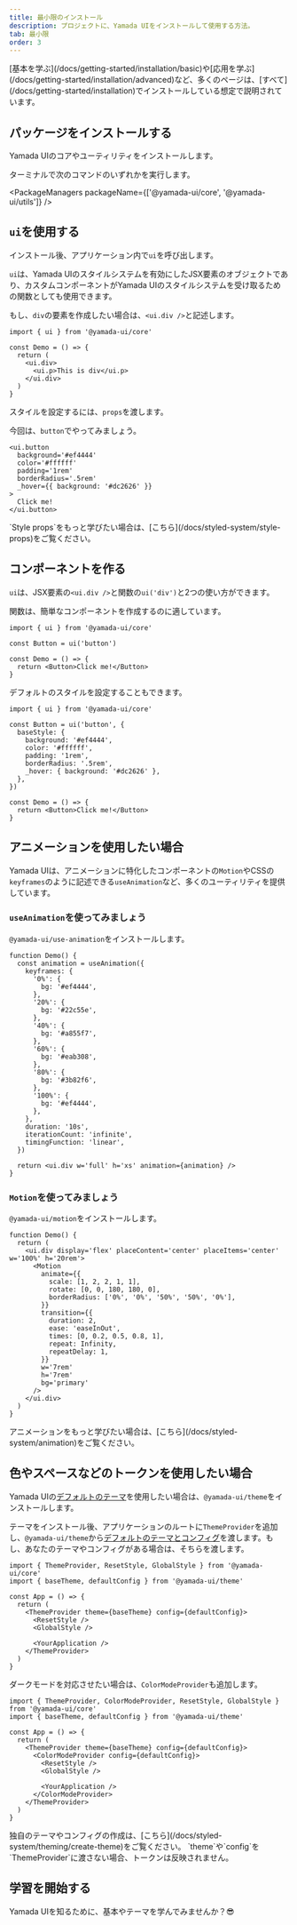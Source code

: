 ```yaml
---
title: 最小限のインストール
description: プロジェクトに、Yamada UIをインストールして使用する方法。
tab: 最小限
order: 3
---
```


<Alert status='warning'>
  <AlertIcon />
  [基本を学ぶ](/docs/getting-started/installation/basic)や[応用を学ぶ](/docs/getting-started/installation/advanced)など、多くのページは、[すべて](/docs/getting-started/installation)でインストールしている想定で説明されています。
</Alert>

## パッケージをインストールする

Yamada UIのコアやユーティリティをインストールします。

ターミナルで次のコマンドのいずれかを実行します。

<PackageManagers packageName={['@yamada-ui/core', '@yamada-ui/utils']} />

## `ui`を使用する

インストール後、アプリケーション内で`ui`を呼び出します。

`ui`は、Yamada UIのスタイルシステムを有効にしたJSX要素のオブジェクトであり、カスタムコンポーネントがYamada UIのスタイルシステムを受け取るための関数としても使用できます。

もし、`div`の要素を作成したい場合は、`<ui.div />`と記述します。

```tsx live=false
import { ui } from '@yamada-ui/core'

const Demo = () => {
  return (
    <ui.div>
      <ui.p>This is div</ui.p>
    </ui.div>
  )
}
```

スタイルを設定するには、`props`を渡します。

今回は、`button`でやってみましょう。

```tsx
<ui.button
  background='#ef4444'
  color='#ffffff'
  padding='1rem'
  borderRadius='.5rem'
  _hover={{ background: '#dc2626' }}
>
  Click me!
</ui.button>
```

<Alert status='info'>
  <AlertIcon />
  `Style props`をもっと学びたい場合は、[こちら](/docs/styled-system/style-props)をご覧ください。
</Alert>

## コンポーネントを作る

`ui`は、JSX要素の`<ui.div />`と関数の`ui('div')`と2つの使い方ができます。

関数は、簡単なコンポーネントを作成するのに適しています。

```tsx live=false
import { ui } from '@yamada-ui/core'

const Button = ui('button')

const Demo = () => {
  return <Button>Click me!</Button>
}
```

デフォルトのスタイルを設定することもできます。

```tsx live=false
import { ui } from '@yamada-ui/core'

const Button = ui('button', {
  baseStyle: {
    background: '#ef4444',
    color: '#ffffff',
    padding: '1rem',
    borderRadius: '.5rem',
    _hover: { background: '#dc2626' },
  },
})

const Demo = () => {
  return <Button>Click me!</Button>
}
```

## アニメーションを使用したい場合

Yamada UIは、アニメーションに特化したコンポーネントの`Motion`やCSSの`keyframes`のように記述できる`useAnimation`など、多くのユーティリティを提供しています。

### `useAnimation`を使ってみましょう

`@yamada-ui/use-animation`をインストールします。

<PackageManagers packageName='@yamada-ui/use-animation' />

```tsx
function Demo() {
  const animation = useAnimation({
    keyframes: {
      '0%': {
        bg: '#ef4444',
      },
      '20%': {
        bg: '#22c55e',
      },
      '40%': {
        bg: '#a855f7',
      },
      '60%': {
        bg: '#eab308',
      },
      '80%': {
        bg: '#3b82f6',
      },
      '100%': {
        bg: '#ef4444',
      },
    },
    duration: '10s',
    iterationCount: 'infinite',
    timingFunction: 'linear',
  })

  return <ui.div w='full' h='xs' animation={animation} />
}
```

### `Motion`を使ってみましょう

`@yamada-ui/motion`をインストールします。

<PackageManagers packageName='@yamada-ui/motion' />

```tsx
function Demo() {
  return (
    <ui.div display='flex' placeContent='center' placeItems='center' w='100%' h='20rem'>
      <Motion
        animate={{
          scale: [1, 2, 2, 1, 1],
          rotate: [0, 0, 180, 180, 0],
          borderRadius: ['0%', '0%', '50%', '50%', '0%'],
        }}
        transition={{
          duration: 2,
          ease: 'easeInOut',
          times: [0, 0.2, 0.5, 0.8, 1],
          repeat: Infinity,
          repeatDelay: 1,
        }}
        w='7rem'
        h='7rem'
        bg='primary'
      />
    </ui.div>
  )
}
```

<Alert status='info'>
  <AlertIcon />
  アニメーションをもっと学びたい場合は、[こちら](/docs/styled-system/animation)をご覧ください。
</Alert>

## 色やスペースなどのトークンを使用したい場合

Yamada UIの[デフォルトのテーマ](/docs/styled-system/theming/default-theme)を使用したい場合は、`@yamada-ui/theme`をインストールします。

<PackageManagers packageName='@yamada-ui/theme' />

テーマをインストール後、アプリケーションのルートに`ThemeProvider`を追加し、`@yamada-ui/theme`から[デフォルトのテーマとコンフィグ](/docs/styled-system/theming/default-theme)を渡します。もし、あなたのテーマやコンフィグがある場合は、そちらを渡します。

```tsx live=false
import { ThemeProvider, ResetStyle, GlobalStyle } from '@yamada-ui/core'
import { baseTheme, defaultConfig } from '@yamada-ui/theme'

const App = () => {
  return (
    <ThemeProvider theme={baseTheme} config={defaultConfig}>
      <ResetStyle />
      <GlobalStyle />

      <YourApplication />
    </ThemeProvider>
  )
}
```

ダークモードを対応させたい場合は、`ColorModeProvider`も追加します。

```tsx live=false
import { ThemeProvider, ColorModeProvider, ResetStyle, GlobalStyle } from '@yamada-ui/core'
import { baseTheme, defaultConfig } from '@yamada-ui/theme'

const App = () => {
  return (
    <ThemeProvider theme={baseTheme} config={defaultConfig}>
      <ColorModeProvider config={defaultConfig}>
        <ResetStyle />
        <GlobalStyle />

        <YourApplication />
      </ColorModeProvider>
    </ThemeProvider>
  )
}
```

<Alert status='info'>
  <AlertIcon />
  独自のテーマやコンフィグの作成は、[こちら](/docs/styled-system/theming/create-theme)をご覧ください。
</Alert>

<Alert status='warning'>
  <AlertIcon />
  `theme`や`config`を`ThemeProvider`に渡さない場合、トークンは反映されません。
</Alert>

## 学習を開始する

Yamada UIを知るために、基本やテーマを学んでみませんか？😎

<CardContainer>
  <LinkCard href='/docs/getting-started/basics' />
  <LinkCard
    href='/docs/styled-system/theming'
    title='テーマについて学ぶ'
    description='Yamada UIのデフォルトのテーマを知り、色・フォント・その他のテーマの値を作成・変更する方法を学ぶ。'
  />
  <LinkCard
    href='/docs/components'
    title='コンポーネントを探索する'
    description='Yamada UIは、100以上の柔軟性が高いコンポーネントを提供しています。すべてのコンポーネントは、アニメーション・ダークモードをサポートしています。'
  />
  <LinkCard
    href='https://github.com/hirotomoyamada/yamada-ui'
    title='ソースコードを探索する'
    description='Yamada UIのパッケージ・ドキュメントサイトはオープンソースです。Yamada UIを気に入ったら、スターを付けてください。'
  />
</CardContainer>

